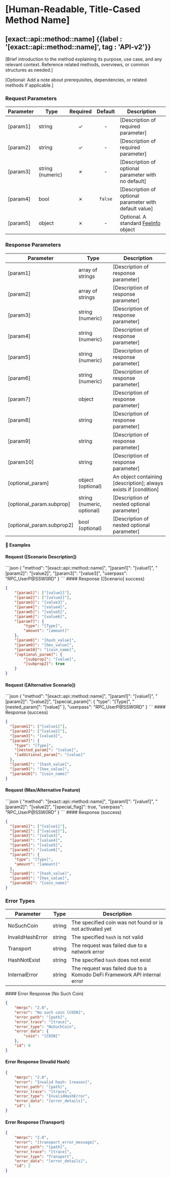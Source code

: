 
# [Human-Readable, Title-Cased Method Name]

## [exact::api::method::name] {{label : '[exact::api::method::name]', tag : 'API-v2'}}

[Brief introduction to the method explaining its purpose, use case, and any relevant context. Reference related methods, overviews, or common structures as needed.]

[Optional: Add a note about prerequisites, dependencies, or related methods if applicable.]

### Request Parameters

| Parameter | Type             | Required | Default | Description                                                                                           |
| --------- | ---------------- | :------: | :-----: | ----------------------------------------------------------------------------------------------------- |
| [param1]  | string           |    ✓     |    -    | [Description of required parameter]                                                                   |
| [param2]  | string           |    ✓     |    -    | [Description of required parameter]                                                                   |
| [param3]  | string (numeric) |    ✗     |    -    | [Description of optional parameter with no default]                                                  |
| [param4]  | bool             |    ✗     | `false` | [Description of optional parameter with default value]                                               |
| [param5]  | object           |    ✗     |    -    | Optional. A standard [FeeInfo](/komodo-defi-framework/api/common_structures/wallet/#fee-info) object |

<!-- Alternative format when all parameters are required (no Default column): -->
<!--
| Parameter | Type   | Required | Description                                   |
| --------- | ------ | :------: | --------------------------------------------- |
| [param1]  | string |    ✓     | [Description of required parameter]           |
| [param2]  | string |    ✓     | [Description of required parameter]           |
-->

### Response Parameters

| Parameter                | Type                     | Description                                                                                                                                                         |
| ------------------------ | ------------------------ | ------------------------------------------------------------------------------------------------------------------------------------------------------------------- |
| [param1]                 | array of strings         | [Description of response parameter]                                                                                                                                 |
| [param2]                 | array of strings         | [Description of response parameter]                                                                                                                                 |
| [param3]                 | string (numeric)         | [Description of response parameter]                                                                                                                                 |
| [param4]                 | string (numeric)         | [Description of response parameter]                                                                                                                                 |
| [param5]                 | string (numeric)         | [Description of response parameter]                                                                                                                                 |
| [param6]                 | string (numeric)         | [Description of response parameter]                                                                                                                                 |
| [param7]                 | object                   | [Description of response parameter]                                                                                                                                 |
| [param8]                 | string                   | [Description of response parameter]                                                                                                                                 |
| [param9]                 | string                   | [Description of response parameter]                                                                                                                                 |
| [param10]                | string                   | [Description of response parameter]                                                                                                                                 |
| [optional_param]         | object (optional)        | An object containing [description]; always exists if [condition]                                                                                                   |
| [optional_param.subprop] | string (numeric, optional) | [Description of nested optional parameter]                                                                                                                        |
| [optional_param.subprop2] | bool (optional)          | [Description of nested optional parameter]                                                                                                                        |

#### 📌 Examples

#### Request ([Scenario Description])

<CodeGroup title="[Method Name]" tag="POST" label="[exact::api::method::name]" mm2MethodDecorate="true">
  ```json
  {
    "method": "[exact::api::method::name]",
    "[param1]": "[value1]",
    "[param2]": "[value2]",
    "[param3]": "[value3]",
    "userpass": "RPC_UserP@SSW0RD"
  }
  ```
</CodeGroup>

<CollapsibleSection expandedText="Hide Response" collapsedText="Show Response">
  #### Response ([Scenario] success)

  ```json
  {
      "[param1]": ["[value1]"],
      "[param2]": ["[value2]"],
      "[param3]": "[value3]",
      "[param4]": "[value4]",
      "[param5]": "[value5]",
      "[param6]": "[value6]",
      "[param7]": {
          "type": "[Type]",
          "amount": "[amount]"
      },
      "[param8]": "[hash_value]",
      "[param9]": "[hex_value]",
      "[param10]": "[coin_name]",
      "[optional_param]": {
          "[subprop]": "[value]",
          "[subprop2]": true
      }
  }
  ```
</CollapsibleSection>

#### Request ([Alternative Scenario])

<CodeGroup title="[Method Name] with [Feature]" tag="POST" label="[exact::api::method::name]" mm2MethodDecorate="true">
  ```json
  {
    "method": "[exact::api::method::name]",
    "[param1]": "[value1]",
    "[param2]": "[value2]",
    "[special_param]": {
      "type": "[Type]",
      "[nested_param]": "[value]"
    },
    "userpass": "RPC_UserP@SSW0RD"
  }
  ```
</CodeGroup>

<CollapsibleSection expandedText="Hide Response" collapsedText="Show Response">
  #### Response (success)

  ```json
  {
    "[param1]": ["[value1]"],
    "[param2]": ["[value2]"],
    "[param3]": "[value3]",
    "[param7]": {
      "type": "[Type]",
      "[nested_param]": "[value]",
      "[additional_param]": "[value]"
    },
    "[param8]": "[hash_value]",
    "[param9]": "[hex_value]",
    "[param10]": "[coin_name]"
  }
  ```
</CollapsibleSection>

#### Request (Max/Alternative Feature)

<CodeGroup title="[Method Name] Max" tag="POST" label="[exact::api::method::name]" mm2MethodDecorate="true">
  ```json
  {
    "method": "[exact::api::method::name]",
    "[param1]": "[value1]",
    "[param2]": "[value2]",
    "[special_flag]": true,
    "userpass": "RPC_UserP@SSW0RD"
  }
  ```
</CodeGroup>

<CollapsibleSection expandedText="Hide Response" collapsedText="Show Response">
  #### Response (success)

  ```json
  {
    "[param1]": ["[value1]"],
    "[param2]": ["[value2]"],
    "[param3]": "[value3]",
    "[param4]": "[value4]",
    "[param5]": "[value5]",
    "[param6]": "[value6]",
    "[param7]": {
      "type": "[Type]",
      "amount": "[amount]"
    },
    "[param8]": "[hash_value]",
    "[param9]": "[hex_value]",
    "[param10]": "[coin_name]"
  }
  ```
</CollapsibleSection>

### Error Types

| Parameter        | Type   | Description                                                              |
| ---------------- | ------ | ------------------------------------------------------------------------ |
| NoSuchCoin       | string | The specified coin was not found or is not activated yet                 |
| InvalidHashError | string | The specified `hash` is not valid                                        |
| Transport        | string | The request was failed due to a network error                            |
| HashNotExist     | string | The specified `hash` does not exist                                      |
| InternalError    | string | The request was failed due to a Komodo DeFi Framework API internal error |

<CollapsibleSection expandedText="Hide Error Responses" collapsedText="Show Error Responses">
  #### Error Response (No Such Coin)

  ```json
  {
      "mmrpc": "2.0",
      "error": "No such coin [COIN]",
      "error_path": "[path]",
      "error_trace": "[trace]",
      "error_type": "NoSuchCoin",
      "error_data": {
          "coin": "[COIN]"
      },
      "id": 0
  }
  ```

  #### Error Response (Invalid Hash)

  ```json
  {
      "mmrpc": "2.0",
      "error": "Invalid hash: [reason]",
      "error_path": "[path]",
      "error_trace": "[trace]",
      "error_type": "InvalidHashError",
      "error_data": "[error_details]",
      "id": 1
  }
  ```

  #### Error Response (Transport)

  ```json
  {
      "mmrpc": "2.0",
      "error": "[transport_error_message]",
      "error_path": "[path]",
      "error_trace": "[trace]",
      "error_type": "Transport",
      "error_data": "[error_details]",
      "id": 2
  }
  ```
</CollapsibleSection>

<!-- Template Usage Notes:
1. Replace all [bracketed] placeholders with actual values
2. Remove unused parameter rows and example sections
3. Update error types to match the actual method's error responses
4. Ensure parameter descriptions are clear and complete
5. Include links to common structures and enums where applicable
6. Add multiple examples for different use cases/coin types if needed
7. Verify all JSON examples are valid and realistic
8. Update the tag to match the API version (API-v1, API-v2, deprecated, etc.)
--> 